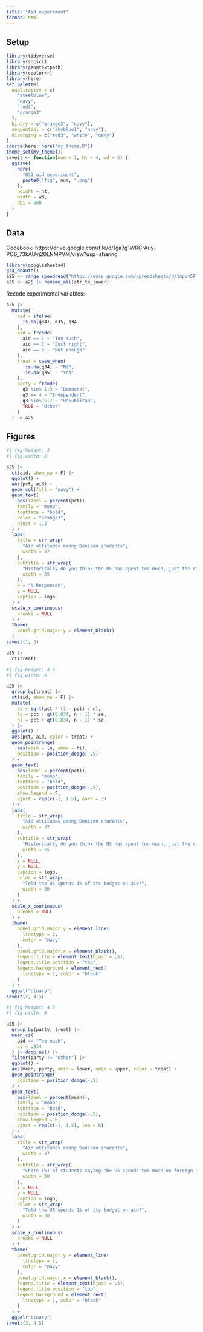 ```yaml
---
title: "Aid experiment"
format: html
---
```


## Setup

```r
library(tidyverse)
library(socsci)
library(geomtextpath)
library(coolorrr)
library(here)
set_palette(
  qualitative = c(
    "steelblue",
    "navy",
    "red3",
    "orange3"
  ),
  binary = c("orange3", "navy"),
  sequential = c("skyblue1", "navy"),
  diverging = c("red3", "white", "navy")
)
source(here::here("my_theme.R"))
theme_set(my_theme())
saveit <- function(num = 1, ht = 4, wd = 6) {
  ggsave(
    here(
      "032_aid_experiment",
      paste0("fig", num, ".png")
    ),
    height = ht,
    width = wd,
    dpi = 500
  )
}
```


## Data

Codebook: https://drive.google.com/file/d/1ga7g1WRCrAuy-PO6_73kAUyj20LNMPVM/view?usp=sharing

```r
library(googlesheets4)
gs4_deauth()
a25 <- range_speedread("https://docs.google.com/spreadsheets/d/1npon5F_Gr40HQj8KVeHq_un7SOep4dzc6kjP0px7nLo/edit?usp=sharing")
a25 <- a25 |> rename_all(str_to_lower)
```

Recode experimental variables:

```r
a25 |>
  mutate(
    aid = ifelse(
      is.na(q34), q35, q34
    ),
    aid = frcode(
      aid == 1 ~ "Too much",
      aid == 2 ~ "Just right",
      aid == 3 ~ "Not enough"
    ),
    treat = case_when(
      !is.na(q34) ~ "No",
      !is.na(q35) ~ "Yes"
    ),
    party = frcode(
      q3 %in% 1:3 ~ "Democrat",
      q3 == 4 ~ "Independent",
      q3 %in% 5:7 ~ "Republican",
      TRUE ~ "Other"
    )
  ) -> a25
```


## Figures

```r
#| fig-height: 3
#| fig-width: 6

a25 |>
  ct(aid, show_na = F) |>
  ggplot() +
  aes(pct, aid) +
  geom_col(fill = "navy") +
  geom_text(
    aes(label = percent(pct)),
    family = "mono",
    fontface = "bold",
    color = "orange3",
    hjust = 1.2
  ) +
  labs(
    title = str_wrap(
      "Aid attitudes among Denison students",
      width = 37
    ),
    subtitle = str_wrap(
      "Historically do you think the US has spent too much, just the right amount, or not enough on foreign aid?",
      width = 55
    ),
    x = "% Responses",
    y = NULL,
    caption = logo
  ) +
  scale_x_continuous(
    breaks = NULL
  ) +
  theme(
    panel.grid.major.y = element_blank()
  )
saveit(1, 3)
```

```r
a25 |>
  ct(treat)
```



```r
#| fig-height: 4.5
#| fig-width: 6

a25 |>
  group_by(treat) |>
  ct(aid, show_na = F) |>
  mutate(
    se = sqrt(pct * (1 - pct) / n),
    lo = pct - qt(0.834, n - 1) * se,
    hi = pct + qt(0.834, n - 1) * se
  ) |>
  ggplot() +
  aes(pct, aid, color = treat) +
  geom_pointrange(
    aes(xmin = lo, xmax = hi),
    position = position_dodge(-.5)
  ) +
  geom_text(
    aes(label = percent(pct)),
    family = "mono",
    fontface = "bold",
    position = position_dodge(-.5),
    show.legend = F,
    vjust = rep(c(-1, 1.5), each = 3)
  ) +
  labs(
    title = str_wrap(
      "Aid attitudes among Denison students",
      width = 37
    ),
    subtitle = str_wrap(
      "Historically do you think the US has spent too much, just the right amount, or not enough on foreign aid?",
      width = 55
    ),
    x = NULL,
    y = NULL,
    caption = logo,
    color = str_wrap(
      "Told the US spends 1% of its budget on aid?",
      width = 30
    )
  ) +
  scale_x_continuous(
    breaks = NULL
  ) +
  theme(
    panel.grid.major.y = element_line(
      linetype = 2,
      color = "navy"
    ),
    panel.grid.major.x = element_blank(),
    legend.title = element_text(hjust = .5),
    legend.title.position = "top",
    legend.background = element_rect(
      linetype = 1, color = "black"
    )
  ) +
  ggpal("binary")
saveit(2, 4.5)
```


```r
#| fig-height: 4.5
#| fig-width: 6

a25 |>
  group_by(party, treat) |>
  mean_ci(
    aid == "Too much",
    ci = .834
  ) |> drop_na() |>
  filter(party != "Other") |>
  ggplot() +
  aes(mean, party, xmin = lower, xmax = upper, color = treat) +
  geom_pointrange(
    position = position_dodge(-.5)
  ) +
  geom_text(
    aes(label = percent(mean)),
    family = "mono",
    fontface = "bold",
    position = position_dodge(-.5),
    show.legend = F,
    vjust = rep(c(-1, 1.5), len = 6)
  ) +
  labs(
    title = str_wrap(
      "Aid attitudes among Denison students",
      width = 37
    ),
    subtitle = str_wrap(
      "Share (%) of students saying the US spends too much on foreign aid",
      width = 50
    ),
    x = NULL,
    y = NULL,
    caption = logo,
    color = str_wrap(
      "Told the US spends 1% of its budget on aid?",
      width = 30
    )
  ) +
  scale_x_continuous(
    breaks = NULL
  ) +
  theme(
    panel.grid.major.y = element_line(
      linetype = 2,
      color = "navy"
    ),
    panel.grid.major.x = element_blank(),
    legend.title = element_text(hjust = .5),
    legend.title.position = "top",
    legend.background = element_rect(
      linetype = 1, color = "black"
    )
  ) +
  ggpal("binary")
saveit(3, 4.5)
```

